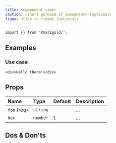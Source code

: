 ```yaml
---
title: <component name>
caption: <short purpose of component> (optional)
figma: <link to figma> (optional)
---
```


<!-- longer description about capabilities and usage of the component -->

```tsx onlyCode
import {} from '@marigold/';
```

## Examples

<!-- show some cases and scenarios in which the component is used -->

### Use case

<!-- describe the use case -->

```tsx
<div>Hello there!</div>
```

## Props

<!-- list all props with values and description -->

| Name        | Type     | Default | Description |
| :---------- | :------- | :------ | :---------- |
| `foo` (req) | `string` |         | ...         |
| `bar`       | `number` | `1`     | ...         |

## Dos & Don'ts

<!-- rules of behaviour -->

